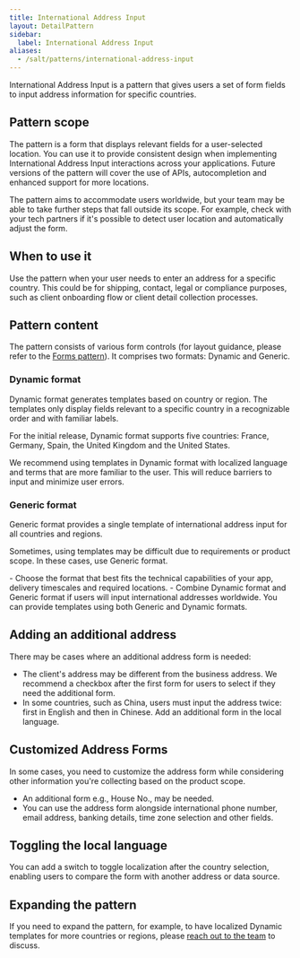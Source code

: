 ```yaml
---
title: International Address Input
layout: DetailPattern
sidebar:
  label: International Address Input
aliases:
  - /salt/patterns/international-address-input
---
```


International Address Input is a pattern that gives users a set of form fields to input address information for specific countries.

## Pattern scope

The pattern is a form that displays relevant fields for a user-selected location. You can use it to provide consistent design when implementing International Address Input interactions across your applications. Future versions of the pattern will cover the use of APIs, autocompletion and enhanced support for more locations.

The pattern aims to accommodate users worldwide, but your team may be able to take further steps that fall outside its scope. For example, check with your tech partners if it's possible to detect user location and automatically adjust the form.

## When to use it

Use the pattern when your user needs to enter an address for a specific country. This could be for shipping, contact, legal or compliance purposes, such as client onboarding flow or client detail collection processes.

## Pattern content

The pattern consists of various form controls (for layout guidance, please refer to the [Forms pattern](./forms)). It comprises two formats: Dynamic and Generic.

### Dynamic format

Dynamic format generates templates based on country or region. The templates only display fields relevant to a specific country in a recognizable order and with familiar labels.

For the initial release, Dynamic format supports five countries: France, Germany, Spain, the United Kingdom and the United States.

We recommend using templates in Dynamic format with localized language and terms that are more familiar to the user. This will reduce barriers to input and minimize user errors.

<LivePreview componentName="international-address-input" exampleName="DynamicFormat" />

### Generic format

Generic format provides a single template of international address input for all countries and regions.

Sometimes, using templates may be difficult due to requirements or product scope. In these cases, use Generic format.

<LivePreview componentName="international-address-input" exampleName="GenericFormat" />

<ExampleContainer type="positive" customPillText="Best practices">
  - Choose the format that best fits the technical capabilities of your app, delivery timescales and required locations. 
  - Combine Dynamic format and Generic format if users will input international addresses worldwide. You can provide templates using both Generic and Dynamic formats. 
</ExampleContainer>

## Adding an additional address

There may be cases where an additional address form is needed:

- The client's address may be different from the business address. We recommend a checkbox after the first form for users to select if they need the additional form.
- In some countries, such as China, users must input the address twice: first in English and then in Chinese. Add an additional form in the local language.

<LivePreview componentName="international-address-input" exampleName="AdditionalAddress" />

## Customized Address Forms

In some cases, you need to customize the address form while considering other information you're collecting based on the product scope.

- An additional form e.g., House No., may be needed.
- You can use the address form alongside international phone number, email address, banking details, time zone selection and other fields.

<Diagram
  src="/img/patterns/international-address-input/customized_address_form.png"
  alt="Example showing a customized address form"
  border
/>

## Toggling the local language

You can add a switch to toggle localization after the country selection, enabling users to compare the form with another address or data source.

<Diagrams>
  <Diagram
    src="/img/patterns/international-address-input/toggle_language_1.png"
    alt="Example showing a form with a show local language toggle off"
    border
  />
  <Diagram
    src="/img/patterns/international-address-input/toggle_language_2.png"
    alt="Example showing a form with a show local language toggle on"
    border
  />
</Diagrams>

## Expanding the pattern

If you need to expand the pattern, for example, to have localized Dynamic templates for more countries or regions, please [reach out to the team](/salt/support-and-contributions/index) to discuss.
